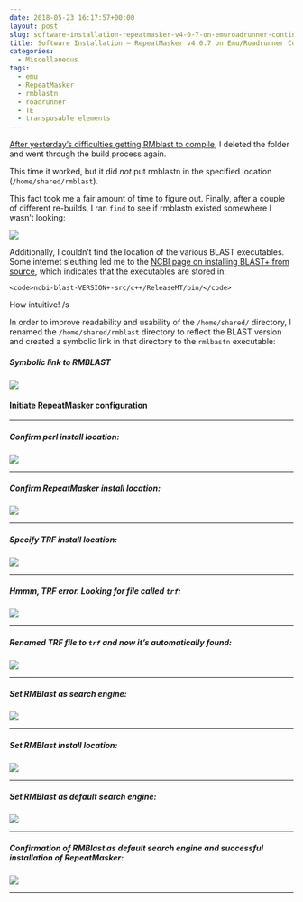 ```yaml
---
date: 2018-05-23 16:17:57+00:00
layout: post
slug: software-installation-repeatmasker-v4-0-7-on-emuroadrunner-continued
title: Software Installation – RepeatMasker v4.0.7 on Emu/Roadrunner Continued
categories:
  - Miscellaneous
tags:
  - emu
  - RepeatMasker
  - rmblastn
  - roadrunner
  - TE
  - transposable elements
---
```


[After yesterday's difficulties getting RMblast to compile](https://robertslab.github.io/sams-notebook/2018/05/22/software-installation-repeatmasker-v4-0-7-on-emuroadrunner.html), I deleted the folder and went through the build process again.

This time it worked, but it did _not_ put rmblastn in the specified location (`/home/shared/rmblast`).

This fact took me a fair amount of time to figure out. Finally, after a couple of different re-builds, I ran `find` to see if rmblastn existed somewhere I wasn't looking:

![](https://owl.fish.washington.edu/Athaliana/20180523_rmblast_install_01.png)

Additionally, I couldn't find the location of the various BLAST executables. Some internet sleuthing led me to the [NCBI page on installing BLAST+ from source](https://www.ncbi.nlm.nih.gov/books/NBK279671/), which indicates that the executables are stored in:


    
    <code>ncbi-blast-VERSION+-src/c++/ReleaseMT/bin/</code>



How intuitive! /s

In order to improve readability and usability of the `/home/shared/` directory, I renamed the `/home/shared/rmblast` directory to reflect the BLAST version and created a symbolic link in that directory to the `rmlbastn` executable:



##### Symbolic link to RMBLAST



![](https://owl.fish.washington.edu/Athaliana/20180523_rmblast_install_02.png)



#### Initiate RepeatMasker configuration





* * *





##### Confirm perl install location:



![](https://owl.fish.washington.edu/Athaliana/20180523_rmblast_install_03.png)



* * *





##### Confirm RepeatMasker install location:



![](https://owl.fish.washington.edu/Athaliana/20180523_rmblast_install_04.png)



* * *





##### Specify TRF install location:



![](https://owl.fish.washington.edu/Athaliana/20180523_rmblast_install_05.png)



* * *





##### Hmmm, TRF error. Looking for file called `trf`:



![](https://owl.fish.washington.edu/Athaliana/20180523_rmblast_install_06.png)



* * *





##### Renamed TRF file to `trf` and now it's automatically found:



![](https://owl.fish.washington.edu/Athaliana/20180523_rmblast_install_07.png)



* * *





##### Set RMBlast as search engine:



![](https://owl.fish.washington.edu/Athaliana/20180523_rmblast_install_08.png)



* * *





##### Set RMBlast install location:



![](https://owl.fish.washington.edu/Athaliana/20180523_rmblast_install_09.png)



* * *





##### Set RMBlast as default search engine:



![](https://owl.fish.washington.edu/Athaliana/20180523_rmblast_install_10.png)



* * *





##### Confirmation of RMBlast as default search engine and successful installation of RepeatMasker:



![](https://owl.fish.washington.edu/Athaliana/20180523_rmblast_install_12.png)



* * *
